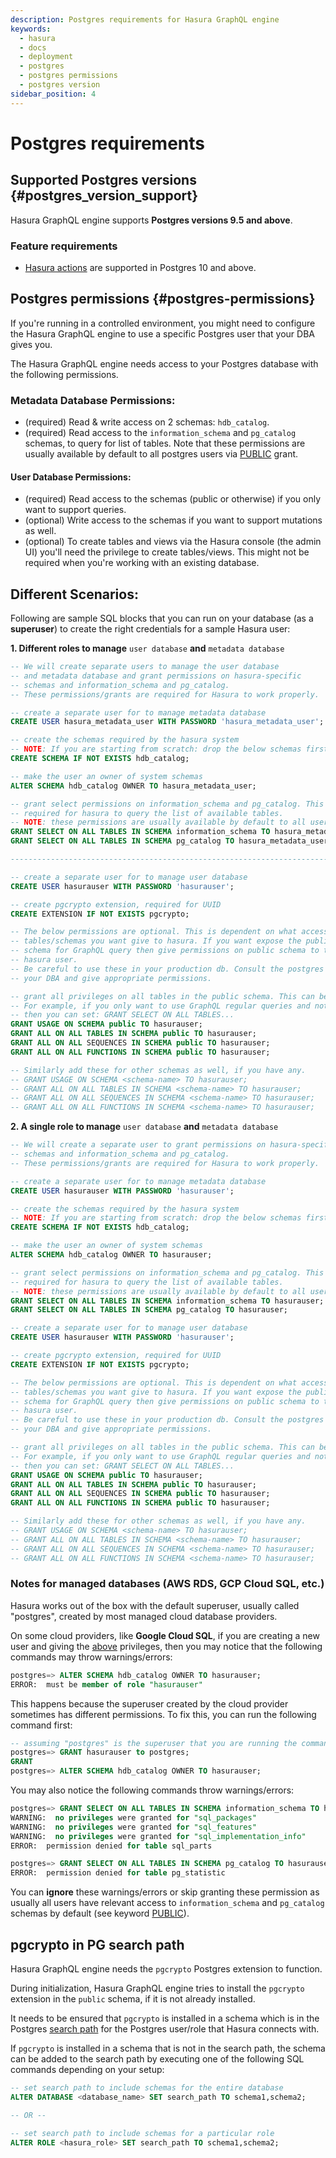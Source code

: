 ```yaml
---
description: Postgres requirements for Hasura GraphQL engine
keywords:
  - hasura
  - docs
  - deployment
  - postgres
  - postgres permissions
  - postgres version
sidebar_position: 4
---
```


# Postgres requirements

## Supported Postgres versions {#postgres_version_support}

Hasura GraphQL engine supports **Postgres versions 9.5 and above**.

### Feature requirements

- [Hasura actions](/graphql/core/actions/index.mdx) are supported in Postgres 10 and above.

## Postgres permissions {#postgres-permissions}

If you're running in a controlled environment, you might need to
configure the Hasura GraphQL engine to use a specific Postgres user that
your DBA gives you.

The Hasura GraphQL engine needs access to your Postgres database with
the following permissions.

### Metadata Database Permissions:

- (required) Read & write access on 2 schemas: `hdb_catalog`.
- (required) Read access to the `information_schema` and `pg_catalog`
    schemas, to query for list of tables. Note that these permissions
    are usually available by default to all postgres users via
    [PUBLIC](https://www.postgresql.org/docs/current/sql-grant.html)
    grant.

#### User Database Permissions:

- (required) Read access to the schemas (public or otherwise) if you
    only want to support queries.
- (optional) Write access to the schemas if you want to support
    mutations as well.
- (optional) To create tables and views via the Hasura console (the
    admin UI) you'll need the privilege to create tables/views. This
    might not be required when you're working with an existing database.

## Different Scenarios:

Following are sample SQL blocks that you can run on your database (as a
**superuser**) to create the right credentials for a sample Hasura user:

**1. Different roles to manage** `user database` **and**
`metadata database`

```sql
-- We will create separate users to manage the user database 
-- and metadata database and grant permissions on hasura-specific
-- schemas and information_schema and pg_catalog.
-- These permissions/grants are required for Hasura to work properly.

-- create a separate user for to manage metadata database
CREATE USER hasura_metadata_user WITH PASSWORD 'hasura_metadata_user';

-- create the schemas required by the hasura system
-- NOTE: If you are starting from scratch: drop the below schemas first, if they exist.
CREATE SCHEMA IF NOT EXISTS hdb_catalog;

-- make the user an owner of system schemas
ALTER SCHEMA hdb_catalog OWNER TO hasura_metadata_user;

-- grant select permissions on information_schema and pg_catalog. This is
-- required for hasura to query the list of available tables.
-- NOTE: these permissions are usually available by default to all users via PUBLIC grant
GRANT SELECT ON ALL TABLES IN SCHEMA information_schema TO hasura_metadata_user;
GRANT SELECT ON ALL TABLES IN SCHEMA pg_catalog TO hasura_metadata_user;

------------------------------------------------------------------------------

-- create a separate user for to manage user database
CREATE USER hasurauser WITH PASSWORD 'hasurauser';

-- create pgcrypto extension, required for UUID
CREATE EXTENSION IF NOT EXISTS pgcrypto;

-- The below permissions are optional. This is dependent on what access to your
-- tables/schemas you want give to hasura. If you want expose the public
-- schema for GraphQL query then give permissions on public schema to the
-- hasura user.
-- Be careful to use these in your production db. Consult the postgres manual or
-- your DBA and give appropriate permissions.

-- grant all privileges on all tables in the public schema. This can be customised:
-- For example, if you only want to use GraphQL regular queries and not mutations,
-- then you can set: GRANT SELECT ON ALL TABLES...
GRANT USAGE ON SCHEMA public TO hasurauser;
GRANT ALL ON ALL TABLES IN SCHEMA public TO hasurauser;
GRANT ALL ON ALL SEQUENCES IN SCHEMA public TO hasurauser;
GRANT ALL ON ALL FUNCTIONS IN SCHEMA public TO hasurauser;

-- Similarly add these for other schemas as well, if you have any.
-- GRANT USAGE ON SCHEMA <schema-name> TO hasurauser;
-- GRANT ALL ON ALL TABLES IN SCHEMA <schema-name> TO hasurauser;
-- GRANT ALL ON ALL SEQUENCES IN SCHEMA <schema-name> TO hasurauser;
-- GRANT ALL ON ALL FUNCTIONS IN SCHEMA <schema-name> TO hasurauser;
```

**2. A single role to manage** `user database` **and**
`metadata database`

```sql
-- We will create a separate user to grant permissions on hasura-specific  
-- schemas and information_schema and pg_catalog.
-- These permissions/grants are required for Hasura to work properly.

-- create a separate user for to manage metadata database
CREATE USER hasurauser WITH PASSWORD 'hasurauser';

-- create the schemas required by the hasura system
-- NOTE: If you are starting from scratch: drop the below schemas first, if they exist.
CREATE SCHEMA IF NOT EXISTS hdb_catalog;

-- make the user an owner of system schemas
ALTER SCHEMA hdb_catalog OWNER TO hasurauser;

-- grant select permissions on information_schema and pg_catalog. This is
-- required for hasura to query the list of available tables.
-- NOTE: these permissions are usually available by default to all users via PUBLIC grant
GRANT SELECT ON ALL TABLES IN SCHEMA information_schema TO hasurauser;
GRANT SELECT ON ALL TABLES IN SCHEMA pg_catalog TO hasurauser;

-- create a separate user for to manage user database
CREATE USER hasurauser WITH PASSWORD 'hasurauser';

-- create pgcrypto extension, required for UUID
CREATE EXTENSION IF NOT EXISTS pgcrypto;

-- The below permissions are optional. This is dependent on what access to your
-- tables/schemas you want give to hasura. If you want expose the public
-- schema for GraphQL query then give permissions on public schema to the
-- hasura user.
-- Be careful to use these in your production db. Consult the postgres manual or
-- your DBA and give appropriate permissions.

-- grant all privileges on all tables in the public schema. This can be customised:
-- For example, if you only want to use GraphQL regular queries and not mutations,
-- then you can set: GRANT SELECT ON ALL TABLES...
GRANT USAGE ON SCHEMA public TO hasurauser;
GRANT ALL ON ALL TABLES IN SCHEMA public TO hasurauser;
GRANT ALL ON ALL SEQUENCES IN SCHEMA public TO hasurauser;
GRANT ALL ON ALL FUNCTIONS IN SCHEMA public TO hasurauser;

-- Similarly add these for other schemas as well, if you have any.
-- GRANT USAGE ON SCHEMA <schema-name> TO hasurauser;
-- GRANT ALL ON ALL TABLES IN SCHEMA <schema-name> TO hasurauser;
-- GRANT ALL ON ALL SEQUENCES IN SCHEMA <schema-name> TO hasurauser;
-- GRANT ALL ON ALL FUNCTIONS IN SCHEMA <schema-name> TO hasurauser;
```

### Notes for managed databases (AWS RDS, GCP Cloud SQL, etc.)

Hasura works out of the box with the default superuser, usually called
"postgres", created by most managed cloud database providers.

On some cloud providers, like **Google Cloud SQL**, if you are creating
a new user and giving the [above](/graphql/core/deployment/postgres-requirements.mdx#postgres-permissions) privileges,
then you may notice that the following commands may throw
warnings/errors:

```sql
postgres=> ALTER SCHEMA hdb_catalog OWNER TO hasurauser;
ERROR:  must be member of role "hasurauser"
```

This happens because the superuser created by the cloud provider
sometimes has different permissions. To fix this, you can run the
following command first:

```sql
-- assuming "postgres" is the superuser that you are running the commands with.
postgres=> GRANT hasurauser to postgres;
GRANT
postgres=> ALTER SCHEMA hdb_catalog OWNER TO hasurauser;
```

You may also notice the following commands throw warnings/errors:

```sql
postgres=> GRANT SELECT ON ALL TABLES IN SCHEMA information_schema TO hasurauser;
WARNING:  no privileges were granted for "sql_packages"
WARNING:  no privileges were granted for "sql_features"
WARNING:  no privileges were granted for "sql_implementation_info"
ERROR:  permission denied for table sql_parts

postgres=> GRANT SELECT ON ALL TABLES IN SCHEMA pg_catalog TO hasurauser;
ERROR:  permission denied for table pg_statistic
```

You can **ignore** these warnings/errors or skip granting these
permission as usually all users have relevant access to
`information_schema` and `pg_catalog` schemas by default (see keyword
[PUBLIC](https://www.postgresql.org/docs/current/sql-grant.html)).

## **pgcrypto** in PG search path

Hasura GraphQL engine needs the `pgcrypto` Postgres extension to
function.

During initialization, Hasura GraphQL engine tries to install the
`pgcrypto` extension in the `public` schema, if it is not already
installed.

It needs to be ensured that `pgcrypto` is installed in a schema which is
in the Postgres [search path](https://www.postgresql.org/docs/current/ddl-schemas.html#DDL-SCHEMAS-PATH)
for the Postgres user/role that Hasura connects with.

If `pgcrypto` is installed in a schema that is not in the search path,
the schema can be added to the search path by executing one of the
following SQL commands depending on your setup:

```sql
-- set search path to include schemas for the entire database
ALTER DATABASE <database_name> SET search_path TO schema1,schema2;

-- OR --

-- set search path to include schemas for a particular role
ALTER ROLE <hasura_role> SET search_path TO schema1,schema2;
```
